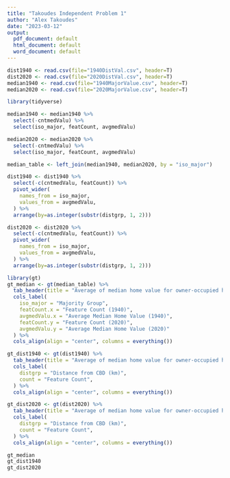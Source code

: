 ```yaml
---
title: "Takoudes Independent Problem 1"
author: "Alex Takoudes"
date: "2023-03-12"
output:
  pdf_document: default
  html_document: default
  word_document: default
---
```




```r
dist1940 <- read.csv(file="1940DistVal.csv", header=T)
dist2020 <- read.csv(file="2020DistVal.csv", header=T)
median1940 <- read.csv(file="1940MajorValue.csv", header=T)
median2020 <- read.csv(file="2020MajorValue.csv", header=T)

library(tidyverse)

median1940 <- median1940 %>%
  select(-cntmedValu) %>%
  select(iso_major, featCount, avgmedValu)

median2020 <- median2020 %>%
  select(-cntmedValu) %>%
  select(iso_major, featCount, avgmedValu)

median_table <- left_join(median1940, median2020, by = "iso_major")

dist1940 <- dist1940 %>%
  select(-c(cntmedValu, featCount)) %>%
  pivot_wider(
    names_from = iso_major, 
    values_from = avgmedValu,
  ) %>%
  arrange(by=as.integer(substr(distgrp, 1, 2)))

dist2020 <- dist2020 %>%
  select(-c(cntmedValu, featCount)) %>%
  pivot_wider(
    names_from = iso_major, 
    values_from = avgmedValu,
  ) %>%
  arrange(by=as.integer(substr(distgrp, 1, 2)))
```

```r
library(gt)
gt_median <- gt(median_table) %>%
  tab_header(title = "Average of median home value for owner-occupied houses in St. Louis, MO in 1940 and 2020") %>%
  cols_label(
    iso_major = "Majority Group",
    featCount.x = "Feature Count (1940)",
    avgmedValu.x = "Average Median Home Value (1940)", 
    featCount.y = "Feature Count (2020)", 
    avgmedValu.y = "Average Median Home Value (2020)"
  ) %>%
  cols_align(align = "center", columns = everything())

gt_dist1940 <- gt(dist1940) %>%
  tab_header(title = "Average of median home value for owner-occupied houses in St. Louis, MO in 1940") %>%
  cols_label(
    distgrp = "Distance from CBD (km)",
    count = "Feature Count",
  ) %>%
  cols_align(align = "center", columns = everything())

gt_dist2020 <- gt(dist2020) %>%
  tab_header(title = "Average of median home value for owner-occupied houses in St. Louis, MO in 2020") %>%
  cols_label(
    distgrp = "Distance from CBD (km)",
    count = "Feature Count",
  ) %>%
  cols_align(align = "center", columns = everything())

gt_median
gt_dist1940
gt_dist2020
```